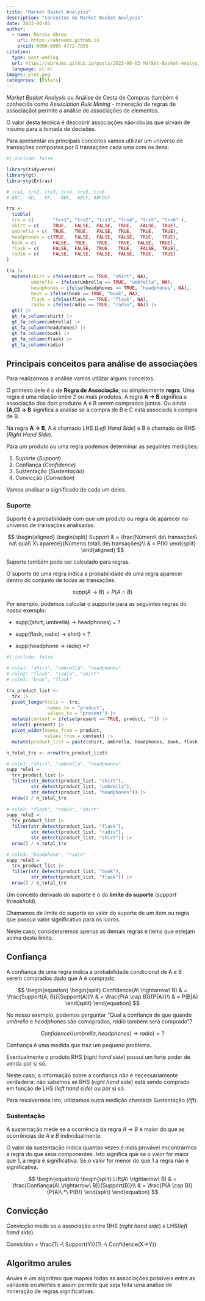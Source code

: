 ```yaml
---
title: "Market Basket Analysis"
description: "Conceitos de Market Basket Analysis"
date: 2023-06-03
author: 
  - name: Marcos Abreu
    url: https://abreums.github.io
    orcid: 0000-0003-4772-7955
citation:
  type: post-weblog
  url: https://abreums.github.io/posts/2023-06-03-Market-Basket-Analysis/
  language: pt-br
images: plot.png
categories: [Rstats]
---
```


*Market Basket Analysis* ou Análise de Cesta de Compras (também é conhecida como *Association Rule Mining* - mineração de regras de associação) permite a análise de associações de elementos.

O valor desta técnica é descobrir associações não-óbvias que sirvam de insumo para a tomada de decisões.

Para apresentar os principais conceitos vamos utilizar um universo de transações compostas por 6 transações cada uma com os itens:

```r
#| include: false

library(tidyverse)
library(gt)
library(gtExtras)

# trx1, trx2, trx3, trx4, trx5, trx6
# ABC,  BD,   EF,   ABE,  ABCF, ABCDEF

trx <- 
  tibble(
  trx = c(       "trx1", "trx2", "trx3", "trx4", "trx5", "trx6" ),
  shirt = c(     TRUE,   FALSE,  FALSE,  TRUE,   FALSE,  TRUE),
  umbrella = c(  TRUE,   TRUE,   FALSE,  TRUE,   TRUE,   TRUE),
  headphones = c(TRUE,   FALSE,  FALSE,  FALSE,  TRUE,   TRUE),
  book = c(      FALSE,  TRUE,   TRUE,   TRUE,  FALSE,  TRUE),
  flask = c(     FALSE,  FALSE,  TRUE,   TRUE,   FALSE,  TRUE),
  radio = c(     FALSE,  FALSE,  FALSE,  FALSE,  TRUE,   TRUE)
) 

trx |>
  mutate(shirt = ifelse(shirt == TRUE, "shirt", NA),
         umbrella = ifelse(umbrella == TRUE, "umbrella", NA),
         headphones = ifelse(headphones == TRUE, "headphones", NA),
         book = ifelse(book == TRUE, "book", NA),
         flask = ifelse(flask == TRUE, "flask", NA),
         radio = ifelse(radio == TRUE, "radio", NA)) |> 
  gt() |>
  gt_fa_column(shirt) |> 
  gt_fa_column(umbrella) |> 
  gt_fa_column(headphones) |> 
  gt_fa_column(book) |> 
  gt_fa_column(flask) |> 
  gt_fa_column(radio)
```

## Principais conceitos para análise de associações

Para realizarmos a análise vamos utilizar alguns conceitos.

O primeiro dele é o de **Regra de Associação**, ou simplesmente **regra**. Uma regra é uma relação entre 2 ou mais produtos. A regra **A -\> B** significa a associação dos dois produtos A e B serem comprados juntos. Ou ainda **(A,C) -\> B** significa a análise se a compra de B e C está associada à compra de B.

Na regra **A -\> B**, A é chamado LHS (*Left Hand Side*) e B é chamado de RHS (*Right Hand Side*).

Para um produto ou uma regra podemos determinar as seguintes medições:

1.  Suporte (*Support*)
2.  Confiança (*Confidence*)
3.  Sustentação (*Sustentação*)
4.  Convicção (*Conviction*)

Vamos analisar o significado de cada um deles.

### Suporte

Suporte é a probabilidade com que um produto ou regra de aparecer no universo de transações analisadas.

$$
\begin{aligned}
\begin{split}
Support & = \frac{Número\ de\ transações\ na\ qual\ X\ aparece}{Número\ total\ de\ transações}\\
        & = P(X)
\end{split}
\end{aligned}
$$

Suporte também pode ser calculado para regras.

O suporte de uma regra indica a probabilidade de uma regra aparecer dentro do conjunto de todas as transações.

$$
supp(A\ \rightarrow\ B) = P(A \cap B)
$$

Por exemplo, podemos calcular o supporte para as seguintes regras do nosso exemplo:

-   supp((shirt, umbrella) -\> headphones) = ?

-   supp(flask, radio) -\> shirt) = ?

-   supp(headphone -\> radio) =?

```r
#| include: false

# rule1: "shirt", "umbrella", "headphones" 
# rule2: "flask", "radio", "shirt"
# rule3: "book", "flask"

trx_product_list <- 
  trx |> 
  pivot_longer(cols = -trx,
               names_to = "product",
               values_to = "present") |> 
  mutate(content = ifelse(present == TRUE, product, "")) |> 
  select(-present) |> 
  pivot_wider(names_from = product,
              values_from = content) |> 
  mutate(product_list = paste(shirt, umbrella, headphones, book, flask, radio, sep = " ")) |>   select(trx, product_list)

n_total_trx <- nrow(trx_product_list)

# rule1: "shirt", "umbrella", "headphones" 
supp_rule1 = 
  trx_product_list |> 
  filter(str_detect(product_list, "shirt"),
         str_detect(product_list, "umbrella"),
         str_detect(product_list, "headphones")) |> 
  nrow() / n_total_trx
  
# rule2: "flask", "radio", "shirt"
supp_rule2 = 
  trx_product_list |> 
  filter(str_detect(product_list, "flask"),
         str_detect(product_list, "radio"),
         str_detect(product_list, "shirt")) |> 
  nrow() / n_total_trx

# rule3: "headphone", "radio"
supp_rule3 = 
  trx_product_list |> 
  filter(str_detect(product_list, "book"),
         str_detect(product_list, "flask")) |> 
  nrow() / n_total_trx

```

Um conceito derivado do suporte é o do **limite do suporte** (*support threashold*).

Chamamos de limite do suporte ao valor do suporte de um item ou regra que possua valor significativo para os lucros.

Neste caso, consideraremos apenas as demais regras e items que estejam acima deste limite.

## Confiança

A confiança de uma regra indica a probabilidade condicional de A e B serem comprados dado que A é comprado.

$$
\begin{equation}
\begin{split}
Confidence(A\ \rightarrow\ B) & = \frac{Support(A, B)}{Support(A)}\\
           & = \frac{P(A \cap B)}{P{A}}\\
           & = P(B|A)
\end{split}
\end{equation}
$$

No nosso exemplo, podemos perguntar "Qual a confiança de que quando *umbrella* e *headphones* são comoprados, *radio* também será comprado"?

$$
Confidence((umbrella, headphones)\ \rightarrow\ radio) = ?
$$

Confiança é uma medida que traz um pequeno problema.

Eventualmente o produto RHS (*right hand side*) possui um forte poder de venda por si só.

Neste caso, a informação sobre a confiança não é necessariamente verdadeira: não sabemos se RHS (*right hand side*) está sendo comprado em função de LHS (*left hand side*) ou por si só.

Para resolvermos isto, utilizamos outra medição chamada Sustentação (*lift*).

### Sustentação

A sustentação mede se a ocorrência da regra $A\ \rightarrow\ B$ é maior do que as ocorrências de $A$ e $B$ individualmente.

O valor da sustentação indica quantas vezes é mais provável encontrarmos a regra do que seus componentes. Isto significa que se o valor for maior que 1, a regra é significativa. Se o valor for menor do que 1 a regra não é significativa.

$$
\begin{equation}
\begin{split}
Lift(A\ \rightarrow\ B) & = \frac{Confiança(A\ \rightarrow\ B)}{Support(B)}\\
                        & = \frac{P(A \cap B)}{P(A)\ *\ P(B)}
\end{split}
\end{equation}
$$

## Convicção

Convicção mede se a associação entre RHS (*right hand side*) e LHS(*left hand side*).

Conviction = \\frac{1\\ -\\ Support(Y)}{1\\ -\\ Confidence(X-\>Y)}

## Algoritmo arules

*Arules* é um algoritmo que mapeia todas as associações possíveis entre as variáveis existentes e assim permite que seja feita uma análise de mineração de regras significativas.
